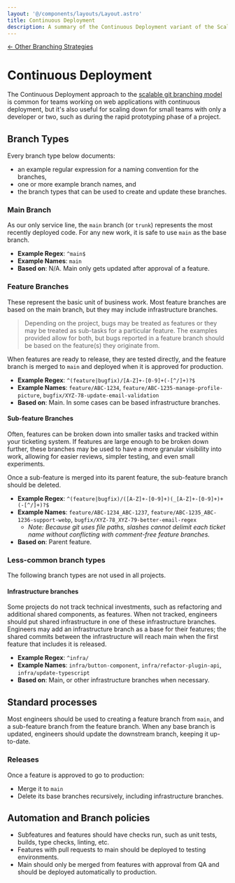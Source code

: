 ```yaml
---
layout: '@/components/layouts/Layout.astro'
title: Continuous Deployment
description: A summary of the Continuous Deployment variant of the Scalable Git Branching Model
---
```



[&larr; Other Branching Strategies](..)

# Continuous Deployment

The Continuous Deployment approach to the [scalable git branching model][1] is common for teams working on web
applications with continuous deployment, but it's also useful for scaling down for small teams with only a developer or
two, such as during the rapid prototyping phase of a project.

## Branch Types

Every branch type below documents:

- an example regular expression for a naming convention for the branches,
- one or more example branch names, and
- the branch types that can be used to create and update these branches.

### Main Branch

As our only service line, the `main` branch (or `trunk`) represents the most recently deployed code. For any new work,
it is safe to use `main` as the base branch.

- **Example Regex**: `^main$`
- **Example Names**: `main`
- **Based on**: N/A. Main only gets updated after approval of a feature.

### Feature Branches

These represent the basic unit of business work. Most feature branches are based on the main branch, but they may
include infrastructure branches.

> Depending on the project, bugs may be treated as features or they may be treated as sub-tasks for a particular
> feature. The examples provided allow for both, but bugs reported in a feature branch should be based on the
> feature(s) they originate from.

When features are ready to release, they are tested directly, and the feature branch is merged to `main` and deployed
when it is approved for production.

- **Example Regex**: `^(feature|bugfix)/[A-Z]+-[0-9]+(-[^/]+)?$`
- **Example Names**: `feature/ABC-1234`, `feature/ABC-1235-manage-profile-picture`, `bugfix/XYZ-78-update-email-validation`
- **Based on**: Main. In some cases can be based infrastructure branches.

#### Sub-feature Branches

Often, features can be broken down into smaller tasks and tracked within your ticketing system. If features are large
enough to be broken down further, these branches may be used to have a more granular visibility into work, allowing for
easier reviews, simpler testing, and even small experiments.

Once a sub-feature is merged into its parent feature, the sub-feature branch should be deleted.

- **Example Regex**: `^(feature|bugfix)/([A-Z]+-[0-9]+)(_[A-Z]+-[0-9]+)+(-[^/]+)?$`
- **Example Names**: `feature/ABC-1234_ABC-1237`, `feature/ABC-1235_ABC-1236-support-webp`, `bugfix/XYZ-78_XYZ-79-better-email-regex`
  - _Note: Because git uses file paths, slashes cannot delimit each ticket name without conflicting with comment-free
    feature branches._
- **Based on**: Parent feature.

### Less-common branch types

The following branch types are not used in all projects.

#### Infrastructure branches

Some projects do not track technical investments, such as refactoring and additional shared components, as features.
When not tracked, engineers should put shared infrastructure in one of these infrastructure branches. Engineers may
add an infrastructure branch as a base for their features; the shared commits between the infrastructure will reach
main when the first feature that includes it is released.

- **Example Regex**: `^infra/`
- **Example Names**: `infra/button-component`, `infra/refactor-plugin-api`, `infra/update-typescript`
- **Based on**: Main, or other infrastructure branches when necessary.

## Standard processes

Most engineers should be used to creating a feature branch from `main`, and a sub-feature branch from the feature
branch. When any base branch is updated, engineers should update the downstream branch, keeping it up-to-date.

### Releases

Once a feature is approved to go to production:

- Merge it to `main`
- Delete its base branches recursively, including infrastructure branches.

## Automation and Branch policies

- Subfeatures and features should have checks run, such as unit tests, builds, type checks, linting, etc.
- Features with pull requests to main should be deployed to testing environments.
- Main should only be merged from features with approval from QA and should be deployed automatically to production.

[1]: https://principlestudios.com/article/a-scalable-git-branching-model
